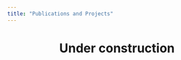 ```yaml
---
title: "Publications and Projects"
---
```



<i class="fa fa-cogs" aria-hidden="true"></i>

<h1 style="text-align: center;"> Under construction </h1>
  


